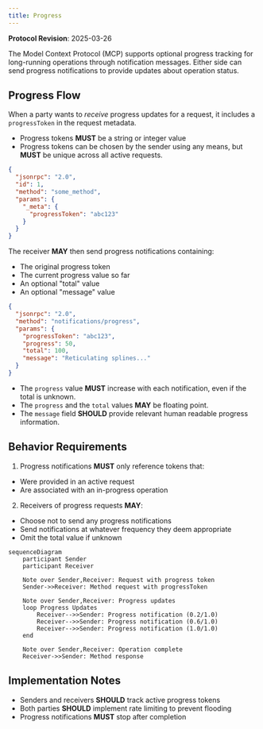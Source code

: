 ```yaml
---
title: Progress
---
```


<Info>**Protocol Revision**: 2025-03-26</Info>

The Model Context Protocol (MCP) supports optional progress tracking for long-running
operations through notification messages. Either side can send progress notifications to
provide updates about operation status.

## Progress Flow

When a party wants to _receive_ progress updates for a request, it includes a
`progressToken` in the request metadata.

- Progress tokens **MUST** be a string or integer value
- Progress tokens can be chosen by the sender using any means, but **MUST** be unique
across all active requests.

```json
{
  "jsonrpc": "2.0",
  "id": 1,
  "method": "some_method",
  "params": {
    "_meta": {
      "progressToken": "abc123"
    }
  }
}
```

The receiver **MAY** then send progress notifications containing:

- The original progress token
- The current progress value so far
- An optional "total" value
- An optional "message" value

```json
{
  "jsonrpc": "2.0",
  "method": "notifications/progress",
  "params": {
    "progressToken": "abc123",
    "progress": 50,
    "total": 100,
    "message": "Reticulating splines..."
  }
}
```

- The `progress` value **MUST** increase with each notification, even if the total is
unknown.
- The `progress` and the `total` values **MAY** be floating point.
- The `message` field **SHOULD** provide relevant human readable progress information.

## Behavior Requirements

1. Progress notifications **MUST** only reference tokens that:

- Were provided in an active request
- Are associated with an in-progress operation

2. Receivers of progress requests **MAY**:
- Choose not to send any progress notifications
- Send notifications at whatever frequency they deem appropriate
- Omit the total value if unknown

```mermaid
sequenceDiagram
    participant Sender
    participant Receiver

    Note over Sender,Receiver: Request with progress token
    Sender->>Receiver: Method request with progressToken

    Note over Sender,Receiver: Progress updates
    loop Progress Updates
        Receiver-->>Sender: Progress notification (0.2/1.0)
        Receiver-->>Sender: Progress notification (0.6/1.0)
        Receiver-->>Sender: Progress notification (1.0/1.0)
    end

    Note over Sender,Receiver: Operation complete
    Receiver->>Sender: Method response
```

## Implementation Notes

- Senders and receivers **SHOULD** track active progress tokens
- Both parties **SHOULD** implement rate limiting to prevent flooding
- Progress notifications **MUST** stop after completion
